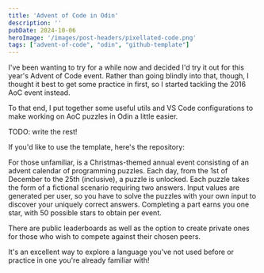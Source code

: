 ```yaml
---
title: 'Advent of Code in Odin'
description: ''
pubDate: 2024-10-06
heroImage: '/images/post-headers/pixellated-code.png'
tags: ["advent-of-code", "odin", "github-template"]
---
```


I've been wanting to try <ExternalLink url="https://odin-lang.org/" label="Odin" /> for a while now and decided I'd try it out for this year's Advent of Code event. Rather than going blindly into that, though, I thought it best to get some practice in first, so I started tackling the 2016 AoC event instead.

To that end, I put together some useful utils and VS Code configurations to make working on AoC puzzles in Odin a little easier.

TODO: write the rest!

If you'd like to use the template, here's the repository:

<OpenGraphSummary url="https://github.com/Riari/odin-aoc-vscode-template" />

<Alert type="info">
For those unfamiliar, <ExternalLink url="https://adventofcode.com/" label="Advent of Code" /> is a Christmas-themed annual event consisting of an advent calendar of programming puzzles. Each day, from the 1st of December to the 25th (inclusive), a puzzle is unlocked. Each puzzle takes the form of a fictional scenario requiring two answers. Input values are generated per user, so you have to solve the puzzles with your own input to discover your uniquely correct answers. Completing a part earns you one star, with 50 possible stars to obtain per event.

There are public leaderboards as well as the option to create private ones for those who wish to compete against their chosen peers.

It's an excellent way to explore a language you've not used before or practice in one you're already familiar with!
</Alert>